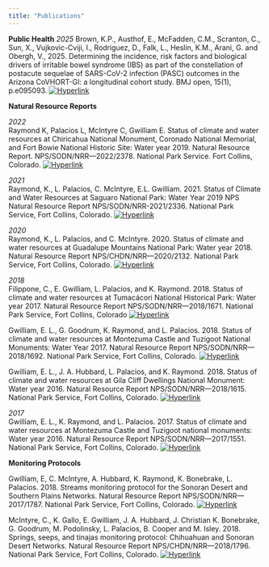 ```yaml
---
title: "Publications"
---
```

**Public Health**
*2025*
Brown, K.P., Austhof, E., McFadden, C.M., Scranton, C., Sun, X., Vujkovic-Cviji, I., Rodriguez, D., Falk, L., Heslin, K.M., Arani, G. and Obergh, V., 2025. Determining the incidence, risk factors and biological drivers of irritable bowel syndrome (IBS) as part of the constellation of postacute sequelae of SARS-CoV-2 infection (PASC) outcomes in the Arizona CoVHORT-GI: a longitudinal cohort study. BMJ open, 15(1), p.e095093.
[![Hyperlink](Link.png)](https://pubmed.ncbi.nlm.nih.gov/39890144/)

**Natural Resource Reports**

*2022* <br>
Raymond K, Palacios L, McIntyre C, Gwilliam E. Status of climate and water resources at Chiricahua National Monument, Coronado National Memorial, and Fort Bowie National Historic Site: Water year 2019. Natural Resource Report. NPS/SODN/NRR—2022/2378. National Park Service. Fort Collins, Colorado.
[![Hyperlink](Link.png)](https://irma.nps.gov/DataStore/DownloadFile/672404)

*2021* <br>
Raymond, K., L. Palacios, C. McIntyre, E.L. Gwilliam. 2021. Status of Climate and Water Resources at Saguaro National Park: Water Year 2019 NPS Natural Resource Report NPS/SODN/NRR-2021/2336. National Park Service, Fort Collins, Colorado.
[![Hyperlink](Link.png)](https://irma.nps.gov/DataStore/DownloadFile/666924)

*2020* <br>
Raymond, K., L. Palacios, and C. McIntyre. 2020. Status of climate and water resources at Guadalupe Mountains National Park: Water year 2018. Natural Resource Report NPS/CHDN/NRR—2020/2132. National Park Service, Fort Collins, Colorado.
[![Hyperlink](Link.png)](https://irma.nps.gov/DataStore/DownloadFile/641959)

*2018* <br>
Filippone, C., E. Gwilliam, L. Palacios, and K. Raymond. 2018. Status of climate and water resources at Tumacácori National Historical Park: Water year 2017. Natural Resource Report NPS/SODN/NRR—2018/1671. National Park Service, Fort Collins, Colorado   [![Hyperlink](Link.png)](https://irma.nps.gov/DataStore/DownloadFile/604562)

Gwilliam, E. L., G. Goodrum, K. Raymond, and L. Palacios. 2018. Status of climate and water resources at Montezuma Castle and Tuzigoot National Monuments: Water Year 2017. Natural Resource Report NPS/SODN/NRR—2018/1692. National Park Service, Fort Collins, Colorado.
[![Hyperlink](Link.png)](https://irma.nps.gov/DataStore/DownloadFile/604591)

Gwilliam, E. L., J. A. Hubbard, L. Palacios, and K. Raymond. 2018. Status of climate and water resources at Gila Cliff Dwellings National Monument: Water year 2016. Natural Resource Report NPS/SODN/NRR—2018/1615. National Park Service, Fort Collins, Colorado.
[![Hyperlink](Link.png)](https://irma.nps.gov/DataStore/DownloadFile/604552)

*2017* <br>
Gwilliam, E. L., K. Raymond, and L. Palacios. 2017. Status of climate and water resources at Montezuma Castle and Tuzigoot national monuments: Water year 2016. Natural Resource Report NPS/SODN/NRR—2017/1551. National Park Service, Fort Collins, Colorado.
[![Hyperlink](Link.png)](https://irma.nps.gov/DataStore/DownloadFile/604575)


**Monitoring Protocols**

Gwilliam, E, C. McIntyre, A. Hubbard, K. Raymond, K. Bonebrake, L. Palacios. 2018. Streams monitoring protocol for the Sonoran Desert and Southern Plains Networks. Natural Resource Report NPS/SODN/NRR—2017/1787. National Park Service, Fort Collins, Colorado.
[![Hyperlink](Link.png)](https://irma.nps.gov/DataStore/DownloadFile/609092)

McIntyre, C., K. Gallo, E. Gwilliam, J. A. Hubbard, J. Christian K. Bonebrake, G. Goodrum, M. Podolinsky, L. Palacios, B. Cooper and M. Isley. 2018. Springs, seeps, and tinajas monitoring protocol: Chihuahuan and Sonoran Desert Networks. Natural Resource Report NPS/CHDN/NRR—2018/1796. National Park Service, Fort Collins, Colorado.
[![Hyperlink](Link.png)](https://irma.nps.gov/DataStore/DownloadFile/610647)
